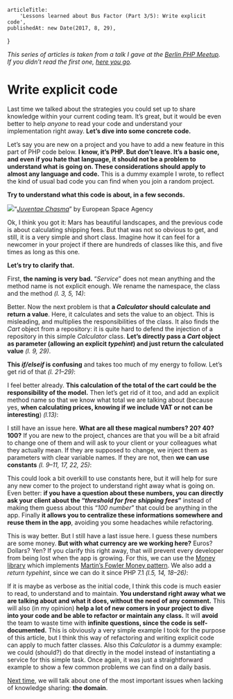 
<Layout>

    articleTitle:
        'Lessons learned about Bus Factor (Part 3/5): Write explicit code',
    publishedAt: new Date(2017, 8, 29),
}

<ArticleInfos meta={meta} />

_This series of articles is taken from a talk I gave at the_ [_Berlin PHP Meetup_](https://twitter.com/bephpug)_. If you didn’t read the first one,_ [_here you go_](https://medium.com/@einenlum/lessons-learned-about-bus-factor-1-5-introduction-994b3b0332d3)_._

# Write explicit code

Last time we talked about the strategies you could set up to share knowledge within your current coding team. It’s great, but it would be even better to help _anyone_ to read your code and understand your implementation right away. **Let’s dive into some concrete code.**

Let’s say you are new on a project and you have to add a new feature in this part of PHP code below. **I know, it’s PHP. But don’t leave. It’s a basic one, and even if you hate that language, it should not be a problem to understand what is going on. These considerations should apply to almost any language and code.** This is a dummy example I wrote, to reflect the kind of usual bad code you can find when you join a random project.

**Try to understand what this code is about, in a few seconds.**

![](https://miro.medium.com/max/1400/1*Wq_cLSGvG_Hvu8mbD0HQyA.jpeg)“[_Juventae Chasma_](https://www.flickr.com/photos/europeanspaceagency/11337951926/in/album-72157623547766194/)” by European Space Agency

Ok, I think you got it: Mars has beautiful landscapes, and the previous code is about calculating shipping fees. But that was not so obvious to get, and still, it is a very simple and short class. Imagine how it can feel for a newcomer in your project if there are hundreds of classes like this, and five times as long as this one.

**Let’s try to clarify that.**

First, **the naming is very bad.** “_Service_” does not mean anything and the method name is not explicit enough. We rename the namespace, the class and the method _(l. 3, 5, 14)_:

Better. Now the next problem is that **a _Calculator_ should calculate and return a value**. Here, it calculates and sets the value to an object. This is misleading, and multiplies the responsibilities of the class. It also finds the _Cart_ object from a repository: it is quite hard to defend the injection of a repository in this simple _Calculator_ class. **Let’s directly pass a _Cart_ object as parameter (allowing an explicit _typehint_) and just return the calculated value** _(l. 9, 29)_.

**This _if/elseif_ is confusing** and takes too much of my energy to follow. Let’s get rid of that _(l. 21–29)_:

I feel better already. **This calculation of the total of the cart could be the responsibility of the model.** Then let’s get rid of it too, and add an explicit method name so that we know what total we are talking about (because yes, **when calculating prices, knowing if we include VAT or not can be interesting**) _(l.13)_:

I still have an issue here. **What are all these magical numbers? 20? 40? 100?** If you are new to the project, chances are that you will be a bit afraid to change one of them and will ask to your client or your colleagues what they actually mean. If they are supposed to change, we inject them as parameters with clear variable names. If they are not, then **we can use constants** _(l. 9–11, 17, 22, 25)_:

This could look a bit overkill to use constants here, but it will help for sure any new comer to the project to understand right away what is going on. Even better: **if you have a question about these numbers, you can directly ask your client about the “_threshold for free shipping fees_”** instead of making them guess about this “_100 number_” that could be anything in the app. Finally **it allows you to centralize these informations somewhere and reuse them in the app**, avoiding you some headaches while refactoring.

This is way better. But I still have a last issue here. I guess these numbers are some money. **But with what currency are we working here?** Euros? Dollars? Yen? If you clarify this right away, that will prevent every developer from being lost when the app is growing. For this, we can use the [Money library](https://github.com/moneyphp/money) which implements [Martin’s Fowler Money pattern](https://martinfowler.com/eaaCatalog/money.html). We also add a _return typehint_, since we can do it since PHP 7.1 _(l.5, 14, 18–26)_:

If it is maybe as verbose as the initial code, I think this code is much easier to read, to understand and to maintain. **You understand right away what we are talking about and what it does, without the need of any comment.** This will also (in my opinion) **help a lot of new comers in your project to dive into your code and be able to refactor or maintain any class.** It will **avoid** the team to waste time with **infinite questions, since the code is self-documented.** This is obviously a very simple example I took for the purpose of this article, but I think this way of refactoring and writing explicit code can apply to much fatter classes. Also this _Calculator_ is a dummy example: we could (should?) do that directly in the model instead of instantiating a service for this simple task. Once again, it was just a straightforward example to show a few common problems we can find on a daily basis.

[Next time](https://medium.com/@einenlum/lessons-learned-about-bus-factor-part-4-5-stay-close-to-the-domain-b0d315195678), we will talk about one of the most important issues when lacking of knowledge sharing: **the domain**.

</Layout>
